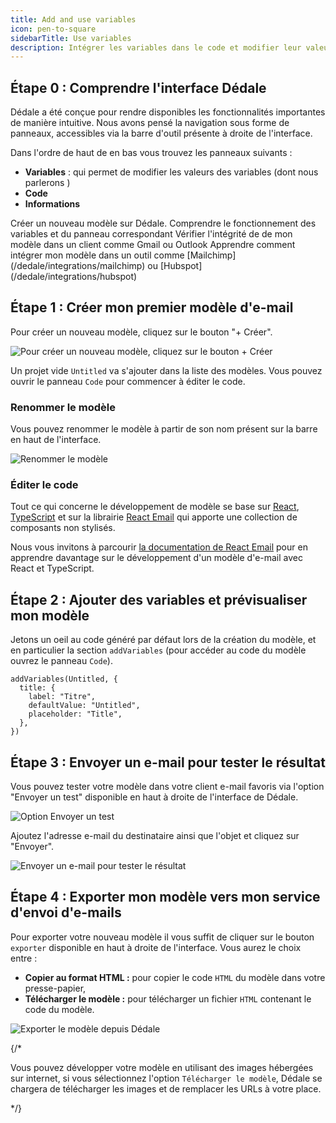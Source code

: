 ```yaml
---
title: Add and use variables
icon: pen-to-square
sidebarTitle: Use variables
description: Intégrer les variables dans le code et modifier leur valeur via l'interface
---
```


## Étape 0 : Comprendre l'interface Dédale

Dédale a été conçue pour rendre disponibles les fonctionnalités importantes de manière intuitive.
Nous avons pensé la navigation sous forme de panneaux, accessibles via la barre d'outil présente à droite de l'interface.

Dans l'ordre de haut de en bas vous trouvez les panneaux suivants :
- **Variables** : qui permet de modifier les valeurs des variables (dont nous parlerons )
- **Code**
- **Informations**

<Steps>
  <Step title="Créer mon premier modèle d'e-mail">
    Créer un nouveau modèle sur Dédale.
  </Step>
  <Step title="Ajouter des variables et prévisualiser mon modèle">
    Comprendre le fonctionnement des variables et du panneau correspondant
  </Step>
  <Step title="Envoyer un e-mail pour tester le résultat">
    Vérifier l'intégrité de de mon modèle dans un client comme Gmail ou Outlook
  </Step>
  <Step title="Exporter mon modèle vers mon service d'envoi d'e-mails">
    Apprendre comment intégrer mon modèle dans un outil comme [Mailchimp](/dedale/integrations/mailchimp) ou [Hubspot](/dedale/integrations/hubspot)
  </Step>
</Steps>

## Étape 1 : Créer mon premier modèle d'e-mail

Pour créer un nouveau modèle, cliquez sur le bouton "+ Créer".

<img
  className="block"
  src="/images/create.webp"
  alt="Pour créer un nouveau modèle, cliquez sur le bouton + Créer"
/>

Un projet vide `Untitled` va s'ajouter dans la liste des modèles. Vous pouvez ouvrir le panneau `Code` pour commencer à éditer le code.

### Renommer le modèle

Vous pouvez renommer le modèle à partir de son nom présent sur la barre en haut de l'interface.

<img
  className="block"
  src="/images/rename.webp"
  alt="Renommer le modèle"
/>

### Éditer le code

Tout ce qui concerne le développement de modèle se base sur [React](https://react.dev), [TypeScript](https://www.typescriptlang.org/) et sur la librairie [React Email](react.email) qui apporte une collection de composants non stylisés.

Nous vous invitons à parcourir [la documentation de React Email](https://react.email/docs) pour en apprendre davantage sur le développement d'un modèle d'e-mail avec React et TypeScript.


## Étape 2 : Ajouter des variables et prévisualiser mon modèle

Jetons un oeil au code généré par défaut lors de la création du modèle, et en particulier la section `addVariables` (pour accéder au code du modèle ouvrez le panneau `Code`).

```tsx
addVariables(Untitled, {
  title: {
    label: "Titre",
    defaultValue: "Untitled",
    placeholder: "Title",
  },
})
```

## Étape 3 : Envoyer un e-mail pour tester le résultat

Vous pouvez tester votre modèle dans votre client e-mail favoris via l'option "Envoyer un test" disponible en haut à droite de l'interface de Dédale.

<img
  className="block"
  src="/images/send-test.webp"
  alt="Option Envoyer un test"
/>

Ajoutez l'adresse e-mail du destinataire ainsi que l'objet et cliquez sur "Envoyer".

<img
  className="block"
  src="/images/test-dialog.webp"
  alt="Envoyer un e-mail pour tester le résultat"
/>

## Étape 4 : Exporter mon modèle vers mon service d'envoi d'e-mails

Pour exporter votre nouveau modèle il vous suffit de cliquer sur le bouton `exporter` disponible en haut à droite de l'interface. Vous aurez le choix entre :
- **Copier au format HTML :** pour copier le code `HTML` du modèle dans votre presse-papier,
- **Télécharger le modèle :** pour télécharger un fichier `HTML` contenant le code du modèle.

<img
  className="block"
  src="/images/export.webp"
  alt="Exporter le modèle depuis Dédale"
/>

{/* <Info>

Vous pouvez développer votre modèle en utilisant des images hébergées sur internet, si vous sélectionnez l'option `Télécharger le modèle`, Dédale se chargera de télécharger les images et de remplacer les URLs à votre place.

</Info> */}
